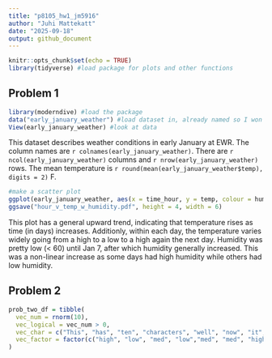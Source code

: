 ```yaml
---
title: "p8105_hw1_jm5916"
author: "Juhi Mattekatt"
date: "2025-09-18"
output: github_document
---
```

```r
knitr::opts_chunk$set(echo = TRUE)
library(tidyverse) #load package for plots and other functions
```

## Problem 1
```r
library(moderndive) #load the package
data("early_january_weather") #load dataset in, already named so I won't add my own object name
View(early_january_weather) #look at data
```
This dataset describes weather conditions in early January at EWR. The column names are `r colnames(early_january_weather)`. There are `r ncol(early_january_weather)` columns and `r nrow(early_january_weather)` rows. The mean temperature is `r round(mean(early_january_weather$temp), digits = 2)` F.

``` r
#make a scatter plot 
ggplot(early_january_weather, aes(x = time_hour, y = temp, colour = humid)) + geom_point()
ggsave("hour_v_temp_w_humidity.pdf", height = 4, width = 6)
```
This plot has a general upward trend, indicating that temperature rises as time (in days) increases. Additionly, within each day, the temperature varies widely going from a high to a low to a high again the next day. Humidity was pretty low (< 60) until Jan 7, after which humidity generally increased. This was a non-linear increase as some days had high humidity while others had low humidity.

## Problem 2 
``` r
prob_two_df = tibble(
  vec_num = rnorm(10),
  vec_logical = vec_num > 0,
  vec_char = c("This", "has", "ten", "characters", "well", "now", "it", "has", "that", "blah"),
  vec_factor = factor(c("high", "low", "med", "low","med", "med", "high","med","low","low"))
)
```